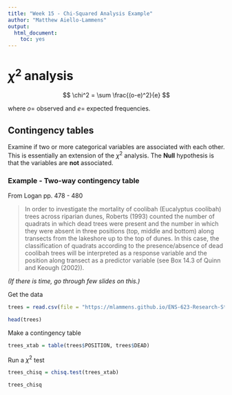 ```yaml
---
title: "Week 15 - Chi-Squared Analysis Example"
author: "Matthew Aiello-Lammens"
output:
  html_document:
    toc: yes
---
```



# $\chi^2$ analysis


$$
\chi^2 = \sum \frac{(o-e)^2}{e}
$$

where $o =$ observed and $e =$ expected frequencies.

## Contingency tables

Examine if two or more categorical variables are associated with each other. This is essentially an extension of the $\chi^2$ analysis. The **Null** hypothesis is that the variables are **not** associated.

### Example - Two-way contingency table

From Logan pp. 478 - 480

> In order to investigate the mortality of coolibah (Eucalyptus coolibah) trees across riparian dunes, Roberts (1993) counted the number of quadrats in which dead trees were present and the number in which they were absent in three positions (top, middle and bottom) along transects from the lakeshore up to the top of dunes. In this case, the classification of quadrats according to the presence/absence of dead coolibah trees will be interpreted as a response variable and the position along transect as a predictor variable (see Box 14.3 of Quinn and Keough (2002)).

*(If there is time, go through few slides on this.)*

Get the data

```r
trees = read.csv(file = "https://mlammens.github.io/ENS-623-Research-Stats/data/Logan_Examples/Chapter16/Data/roberts.csv")

head(trees)
```

Make a contingency table

```r
trees_xtab = table(trees$POSITION, trees$DEAD)
```

Run a $\chi^2$ test

```r
trees_chisq = chisq.test(trees_xtab)

trees_chisq

```
